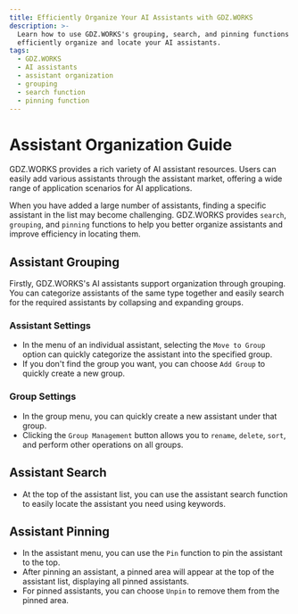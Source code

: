 ```yaml
---
title: Efficiently Organize Your AI Assistants with GDZ.WORKS
description: >-
  Learn how to use GDZ.WORKS's grouping, search, and pinning functions to
  efficiently organize and locate your AI assistants.
tags:
  - GDZ.WORKS
  - AI assistants
  - assistant organization
  - grouping
  - search function
  - pinning function
---
```


# Assistant Organization Guide

GDZ.WORKS provides a rich variety of AI assistant resources. Users can easily add various assistants through the assistant market, offering a wide range of application scenarios for AI applications.

When you have added a large number of assistants, finding a specific assistant in the list may become challenging. GDZ.WORKS provides `search`, `grouping`, and `pinning` functions to help you better organize assistants and improve efficiency in locating them.

## Assistant Grouping

Firstly, GDZ.WORKS's AI assistants support organization through grouping. You can categorize assistants of the same type together and easily search for the required assistants by collapsing and expanding groups.

### Assistant Settings

- In the menu of an individual assistant, selecting the `Move to Group` option can quickly categorize the assistant into the specified group.
- If you don't find the group you want, you can choose `Add Group` to quickly create a new group.

### Group Settings

- In the group menu, you can quickly create a new assistant under that group.
- Clicking the `Group Management` button allows you to `rename`, `delete`, `sort`, and perform other operations on all groups.

## Assistant Search

- At the top of the assistant list, you can use the assistant search function to easily locate the assistant you need using keywords.

## Assistant Pinning

- In the assistant menu, you can use the `Pin` function to pin the assistant to the top.
- After pinning an assistant, a pinned area will appear at the top of the assistant list, displaying all pinned assistants.
- For pinned assistants, you can choose `Unpin` to remove them from the pinned area.

